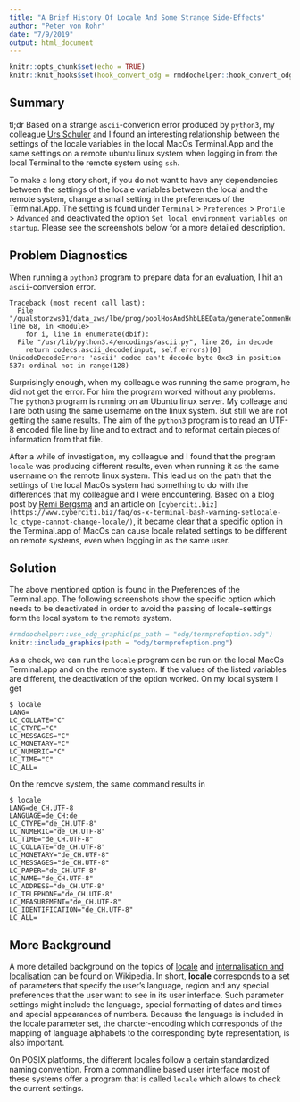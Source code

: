 ```yaml
---
title: "A Brief History Of Locale And Some Strange Side-Effects"
author: "Peter von Rohr"
date: "7/9/2019"
output: html_document
---
```


```r
knitr::opts_chunk$set(echo = TRUE)
knitr::knit_hooks$set(hook_convert_odg = rmddochelper::hook_convert_odg)
```

## Summary

tl;dr Based on a strange `ascii`-converion error produced by `python3`, my colleague [Urs Schuler](https://qualitasag.ch/mitarbeiterserie-who-is-5/) and I found an interesting relationship between the settings of the locale variables in the local MacOs Terminal.App and the same settings on a remote ubuntu linux system when logging in from the local Terminal to the remote system using `ssh`. 

To make a long story short, if you do not want to have any dependencies between the settings of the locale variables between the local and the remote system, change a small setting in the preferences of the Terminal.App. The setting is found under `Terminal` > `Preferences` > `Profile` > `Advanced` and deactivated the option `Set local environment variables on startup`. Please see the screenshots below for a more detailed description.


## Problem Diagnostics
When running a `python3` program to prepare data for an evaluation, I hit an `ascii`-conversion error. 

```
Traceback (most recent call last):
  File "/qualstorzws01/data_zws/lbe/prog/poolHosAndShbLBEData/generateCommonHerdID.py", line 68, in <module>
    for i, line in enumerate(dbif):
  File "/usr/lib/python3.4/encodings/ascii.py", line 26, in decode
    return codecs.ascii_decode(input, self.errors)[0]
UnicodeDecodeError: 'ascii' codec can't decode byte 0xc3 in position 537: ordinal not in range(128)
```

Surprisingly enough, when my colleague was running the same program, he did not get the error. For him the program worked without any problems. The `python3` program is running on an Ubuntu linux server. My colleage and I are both using the same username on the linux system. But still we are not getting the same results. The aim of the `python3` program is to read an UTF-8 encoded file line by line and to extract and to reformat certain pieces of information from that file. 

After a while of investigation, my colleague and I found that the program `locale` was producing different results, even when running it as the same username on the remote linux system. This lead us on the path that the settings of the local MacOs system had something to do with the differences that my colleague and I were encountering. Based on a blog post by [Remi Bergsma](https://blog.remibergsma.com/2012/07/10/setting-locales-correctly-on-mac-osx-terminal-application/) and an article on `[cyberciti.biz](https://www.cyberciti.biz/faq/os-x-terminal-bash-warning-setlocale-lc_ctype-cannot-change-locale/)`, it became clear that a specific option in the Terminal.app of MacOs can cause locale related settings to be different on remote systems, even when logging in as the same user.


## Solution
The above mentioned option is found in the Preferences of the Terminal.app. The following screenshots show the specific option which needs to be deactivated in order to avoid the passing of locale-settings form the local system to the remote system.

```r
#rmddochelper::use_odg_graphic(ps_path = "odg/termprefoption.odg")
knitr::include_graphics(path = "odg/termprefoption.png")
```

As a check, we can run the `locale` program can be run on the local MacOs Terminal.app and on the remote system. If the values of the listed variables are different, the deactivation of the option worked. On my local system I get

```
$ locale
LANG=
LC_COLLATE="C"
LC_CTYPE="C"
LC_MESSAGES="C"
LC_MONETARY="C"
LC_NUMERIC="C"
LC_TIME="C"
LC_ALL=
```

On the remove system, the same command results in

```
$ locale
LANG=de_CH.UTF-8
LANGUAGE=de_CH:de
LC_CTYPE="de_CH.UTF-8"
LC_NUMERIC="de_CH.UTF-8"
LC_TIME="de_CH.UTF-8"
LC_COLLATE="de_CH.UTF-8"
LC_MONETARY="de_CH.UTF-8"
LC_MESSAGES="de_CH.UTF-8"
LC_PAPER="de_CH.UTF-8"
LC_NAME="de_CH.UTF-8"
LC_ADDRESS="de_CH.UTF-8"
LC_TELEPHONE="de_CH.UTF-8"
LC_MEASUREMENT="de_CH.UTF-8"
LC_IDENTIFICATION="de_CH.UTF-8"
LC_ALL=
```


## More Background
A more detailed background on the topics of [locale](https://en.wikipedia.org/wiki/Locale_(computer_software)) and [internalisation and localisation](https://en.wikipedia.org/wiki/Internationalization_and_localization) can be found on Wikipedia. In short, **locale** corresponds to a set of parameters that specify the user's language, region and any special preferences that the user want to see in its user interface. Such parameter settings might include the language, special formatting of dates and times and special appearances of numbers. Because the language is included in the locale parameter set, the charcter-encoding which corresponds of the mapping of language alphabets to the corresponding byte representation, is also important.

On POSIX platforms, the different locales follow a certain standardized naming convention. From a commandline based user interface most of these systems offer a program that is called `locale` which allows to check the current settings. 







 
